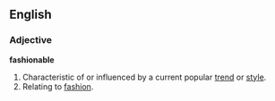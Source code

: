 ==English==

===Adjective===
'''fashionable'''
# Characteristic of or influenced by a current popular [[trend]] or [[style]].
# Relating to [[fashion]].